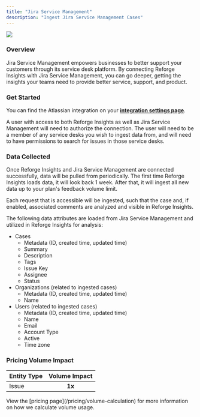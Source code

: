```yaml
---
title: "Jira Service Management"
description: "Ingest Jira Service Management Cases"
---
```


<Frame>
  <img src="/jira.png" style={{ width: "100%" }} />
</Frame>

### Overview

Jira Service Management empowers businesses to better support your customers through its service desk platform. By connecting Reforge Insights with Jira Service Management, you can go deeper, getting the insights your teams need to provide better service, support, and product.

### Get Started

You can find the Atlassian integration on your [**integration settings page**](https://insights.reforge.com/w/default/settings/integrations/atlassian).

A user with access to both Reforge Insights as well as Jira Service Management will need to authorize the connection. The user will need to be a member of any service desks you wish to ingest data from, and will need to have permissions to search for issues in those service desks.

<Steps>
  <Steps title='Go to "Settings"' />
  <Steps title='Click "Integrations" in the navigation menu' />
  <Steps title='Click "Atlassian"' />
  <Steps title='Click "Connect to Atlassian"' />
  <Steps title="If necessary, log in to Atlassian using the appropriate account" />
  <Steps title="Review and approve the permissions requested" />
  <Steps title="Once confirmed, you will be returned to Reforge Insights, where you can toggle on Service Management ingestion" />
  <Steps title="After toggling on ingestion, select which service desks you would like to pull from" />
</Steps>

### Data Collected

Once Reforge Insights and Jira Service Management are connected successfully, data will be pulled from periodically. The first time Reforge Insights loads data, it will look back 1 week. After that, it will ingest all new data up to your plan's feedback volume limit.

Each request that is accessible will be ingested, such that the case and, if enabled, associated comments are analyzed and visible in Reforge Insights.

The following data attributes are loaded from Jira Service Management and utilized in Reforge Insights for analysis:

- Cases
  - Metadata (ID, created time, updated time)
  - Summary
  - Description
  - Tags
  - Issue Key
  - Assignee
  - Status
- Organizations (related to ingested cases)
  - Metadata (ID, created time, updated time)
  - Name
- Users (related to ingested cases)
  - Metadata (ID, created time, updated time)
  - Name
  - Email
  - Account Type
  - Active
  - Time zone

### Pricing Volume Impact

| Entity Type | Volume Impact |
| :---------- | :-----------: |
| Issue       |    **1x**     |

<Info>
  View the [pricing page](/pricing/volume-calculation) for more information on
  how we calculate volume usage.
</Info>
